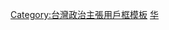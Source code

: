 {{Userbox
  |id=永遠分裂
  |id-c=#00ffff
  |info=這個用戶'''反對'''臺灣海峽兩岸統一成一個國家。
  |info-s=11 
  |info-c=#00ab00
  |border-c=#000
  |usercategory=反對中國統一的維基人
}}
<noinclude>
[[Category:台灣政治主張用戶框模板]]
[[Category:支持区域独立或拆分的维基人用户框模板|华]]
</noinclude>